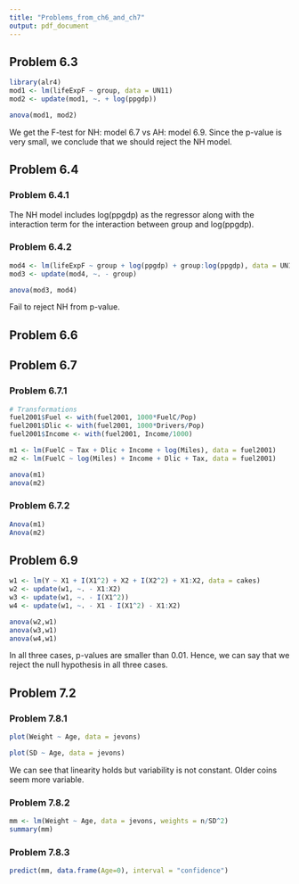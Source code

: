 ---
title: "Problems_from_ch6_and_ch7"
output: pdf_document
---

## Problem 6.3
```{r}
library(alr4)
mod1 <- lm(lifeExpF ~ group, data = UN11)
mod2 <- update(mod1, ~. + log(ppgdp))

anova(mod1, mod2)
```

We get the F-test for NH: model 6.7 vs AH: model 6.9. Since the p-value is very small, we conclude that we should reject the NH model.

## Problem 6.4

### Problem 6.4.1
The NH model includes log(ppgdp) as the regressor along with the interaction term for the interaction between group and log(ppgdp).

### Problem 6.4.2
```{r}
mod4 <- lm(lifeExpF ~ group + log(ppgdp) + group:log(ppgdp), data = UN11)
mod3 <- update(mod4, ~. - group)

anova(mod3, mod4)
```

Fail to reject NH from p-value.

## Problem 6.6

## Problem 6.7

### Problem 6.7.1
```{r}
# Transformations
fuel2001$Fuel <- with(fuel2001, 1000*FuelC/Pop)
fuel2001$Dlic <- with(fuel2001, 1000*Drivers/Pop)
fuel2001$Income <- with(fuel2001, Income/1000)

m1 <- lm(FuelC ~ Tax + Dlic + Income + log(Miles), data = fuel2001)
m2 <- lm(FuelC ~ log(Miles) + Income + Dlic + Tax, data = fuel2001)

anova(m1)
anova(m2)
```

### Problem 6.7.2
```{r}
Anova(m1)
Anova(m2)
```

## Problem 6.9
```{r}
w1 <- lm(Y ~ X1 + I(X1^2) + X2 + I(X2^2) + X1:X2, data = cakes)
w2 <- update(w1, ~. - X1:X2)
w3 <- update(w1, ~. - I(X1^2))
w4 <- update(w1, ~. - X1 - I(X1^2) - X1:X2)

anova(w2,w1)
anova(w3,w1)
anova(w4,w1)
```

In all three cases, p-values are smaller than 0.01. Hence, we can say that we reject the null hypothesis in all three cases.

## Problem 7.2

### Problem 7.8.1
```{r}
plot(Weight ~ Age, data = jevons)
```


```{r}
plot(SD ~ Age, data = jevons)
```

We can see that linearity holds but variability is not constant. Older coins seem more variable.

### Problem 7.8.2
```{r}
mm <- lm(Weight ~ Age, data = jevons, weights = n/SD^2)
summary(mm)
```

### Problem 7.8.3
```{r}
predict(mm, data.frame(Age=0), interval = "confidence")
```

